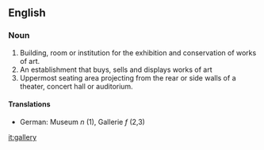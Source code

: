 ==English==
===Noun===
# Building, room or institution for the exhibition and conservation of works of art.
# An establishment that buys, sells and displays works of art
# Uppermost seating area projecting from the rear or side walls of a theater, concert hall or auditorium.
====Translations====
*German: Museum ''n'' (1), Gallerie ''f'' (2,3)

[[it:gallery]]